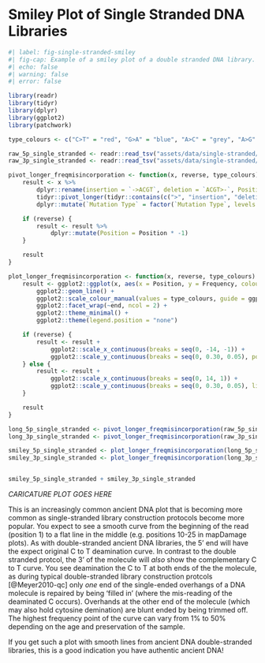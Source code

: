 # Smiley Plot of Single Stranded DNA Libraries


::: {layout-ncol=2}

<div>

<!-- TODO Problem: missing 0 position, should be 30% -->

```r
#| label: fig-single-stranded-smiley
#| fig-cap: Example of a smiley plot of a double stranded DNA library. Data taken from [@Andrades_Valtuena2022-tq]. Damage data generated using [DamageProfiler](/intro.qmd) and plotted using R and tidyverse packages [@Wickham2019-ot].
#| echo: false
#| warning: false
#| error: false

library(readr)
library(tidyr)
library(dplyr)
library(ggplot2)
library(patchwork)

type_colours <- c("C>T" = "red", "G>A" = "blue", "A>C" = "grey", "A>G" = "grey", "A>T" = "grey", "C>A" = "grey", "C>G" = "grey", "G>C" = "grey", "G>T" = "grey", "T>A" = "grey", "T>C" = "grey", "T>G" = "grey", "insertion" = "grey", "deletion" = "grey")

raw_5p_single_stranded <- readr::read_tsv("assets/data/single-stranded/5p_freq_misincorporations.txt", comment = "#")
raw_3p_single_stranded <- readr::read_tsv("assets/data/single-stranded/3p_freq_misincorporations.txt", comment = "#")

pivot_longer_freqmisincorporation <- function(x, reverse, type_colours) {
    result <- x %>%
        dplyr::rename(insertion = `->ACGT`, deletion = `ACGT>-`, Position = Pos) %>%
        tidyr::pivot_longer(tidyr::contains(c(">", "insertion", "deletion")), names_to = "Mutation Type", values_to = "Frequency") %>%
        dplyr::mutate(`Mutation Type` = factor(`Mutation Type`, levels = rev(names(type_colours))))

    if (reverse) {
        result <- result %>%
            dplyr::mutate(Position = Position * -1)
    }

    result
}

plot_longer_freqmisincorporation <- function(x, reverse, type_colours) {
    result <- ggplot2::ggplot(x, aes(x = Position, y = Frequency, colour = `Mutation Type`)) +
        ggplot2::geom_line() +
        ggplot2::scale_colour_manual(values = type_colours, guide = ggplot2::guide_legend(reverse = TRUE)) +
        ggplot2::facet_wrap(~end, ncol = 2) +
        ggplot2::theme_minimal() +
        ggplot2::theme(legend.position = "none")

    if (reverse) {
        result <- result +
            ggplot2::scale_x_continuous(breaks = seq(0, -14, -1)) +
            ggplot2::scale_y_continuous(breaks = seq(0, 0.30, 0.05), position = "right", limits = c(0, 0.30))
    } else {
        result <- result +
            ggplot2::scale_x_continuous(breaks = seq(0, 14, 1)) +
            ggplot2::scale_y_continuous(breaks = seq(0, 0.30, 0.05), limits = c(0, 0.30))
    }

    result
}

long_5p_single_stranded <- pivot_longer_freqmisincorporation(raw_5p_single_stranded, reverse = FALSE, type_colours = type_colours) %>% mutate(end = "5p")
long_3p_single_stranded <- pivot_longer_freqmisincorporation(raw_3p_single_stranded, reverse = TRUE, type_colours = type_colours) %>% mutate(end = "3p")

smiley_5p_single_stranded <- plot_longer_freqmisincorporation(long_5p_single_stranded, reverse = FALSE, type_colours)
smiley_3p_single_stranded <- plot_longer_freqmisincorporation(long_3p_single_stranded, reverse = TRUE, type_colours)


smiley_5p_single_stranded + smiley_3p_single_stranded

```

</div>

<div>

<!-- ![_CAPTION GOES HERE](https://upload.wikimedia.org/wikipedia/commons/thumb/d/d1/Salvador_dali_als_Auge.jpg/512px-Salvador_dali_als_Auge.jpg){#fig-double-stranded-caricature} -->

_CARICATURE PLOT GOES HERE_

</div>

:::

This is an increasingly common ancient DNA plot that is becoming more common as single-stranded library construction protocols become more popular. 
You expect to see a smooth curve from the beginning of the read (position 1) to a flat line in the middle (e.g. positions 10-25 in mapDamage plots). 
As with double-stranded ancient DNA libraries, the 5' end will have the expect original C to T deamination curve. 
In contrast to the double stranded protcol, the 3' of the molecule will _also_ show the complementary C to T curve. 
You see deamination the C to T at both ends of the the molecule, as during typical double-stranded library construction protcols [@Meyer2010-qc] only _one_ end of the single-ended overhangs of a DNA molecule is repaired by being 'filled in' (where the mis-reading of the deaminated C occurs). Overhands at the other end of the molecule (which may also hold cytosine demination) are blunt ended by being trimmed off. The highest frequency point of the curve can vary from 1% to 50% depending on the age and preservation of the sample.

If you get such a plot with smooth lines from ancient DNA double-stranded libraries, this is a good indication you have authentic ancient DNA!